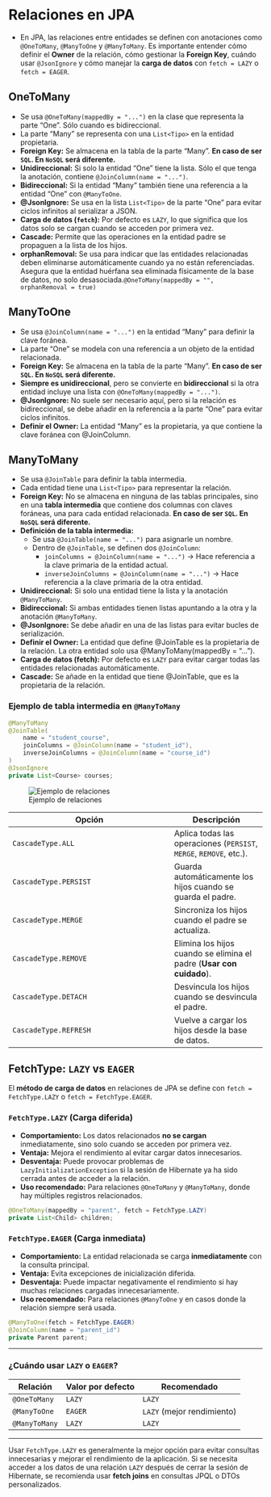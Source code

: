 # Relaciones en JPA

- En JPA, las relaciones entre entidades se definen con anotaciones como `@OneToMany`, `@ManyToOne` y `@ManyToMany`. Es importante entender cómo definir el **Owner** de la relación, cómo gestionar la **Foreign Key**, cuándo usar `@JsonIgnore` y cómo manejar la **carga de datos** con `fetch = LAZY` o `fetch = EAGER`.

## OneToMany
- Se usa `@OneToMany(mappedBy = "...")` en la clase que representa la parte "One". Sólo cuando es bidireccional.
- La parte "Many" se representa con una `List<Tipo>` en la entidad propietaria.
- **Foreign Key:** Se almacena en la tabla de la parte "Many". **En caso de ser `SQL`. En `NoSQL` será diferente.**
- **Unidireccional:** Si solo la entidad "One" tiene la lista. Sólo el que tenga la anotación, contiene `@JoinColumn(name = "...")`.
- **Bidireccional:** Si la entidad "Many" también tiene una referencia a la entidad "One" con `@ManyToOne`.
- **@JsonIgnore:** Se usa en la lista `List<Tipo>` de la parte "One" para evitar ciclos infinitos al serializar a JSON.
- **Carga de datos (`fetch`):** Por defecto es `LAZY`, lo que significa que los datos solo se cargan cuando se acceden por primera vez.
- **Cascade:** Permite que las operaciones en la entidad padre se propaguen a la lista de los hijos.
- **orphanRemoval:** Se usa para indicar que las entidades relacionadas deben eliminarse automáticamente cuando ya no están referenciadas. Asegura que la entidad huérfana sea eliminada físicamente de la base de datos, no solo desasociada.`@OneToMany(mappedBy = "", orphanRemoval = true)`

## ManyToOne
- Se usa `@JoinColumn(name = "...")` en la entidad "Many" para definir la clave foránea.
- La parte "One" se modela con una referencia a un objeto de la entidad relacionada.
- **Foreign Key:** Se almacena en la tabla de la parte "Many". **En caso de ser `SQL`. En `NoSQL` será diferente.**
- **Siempre es unidireccional**, pero se convierte en **bidireccional** si la otra entidad incluye una lista con `@OneToMany(mappedBy = "...")`.
- **@JsonIgnore:** No suele ser necesario aquí, pero si la relación es bidireccional, se debe añadir en la referencia a la parte "One" para evitar ciclos infinitos.
- **Definir el Owner:** La entidad "Many" es la propietaria, ya que contiene la clave foránea con @JoinColumn.

## ManyToMany
- Se usa `@JoinTable` para definir la tabla intermedia.
- Cada entidad tiene una `List<Tipo>` para representar la relación.
- **Foreign Key:** No se almacena en ninguna de las tablas principales, sino en una **tabla intermedia** que contiene dos columnas con claves foráneas, una para cada entidad relacionada. **En caso de ser `SQL`. En `NoSQL` será diferente.**
- **Definición de la tabla intermedia:**
  - Se usa `@JoinTable(name = "...")` para asignarle un nombre.
  - Dentro de `@JoinTable`, se definen dos `@JoinColumn`:
    - `joinColumns = @JoinColumn(name = "...")` → Hace referencia a la clave primaria de la entidad actual.
    - `inverseJoinColumns = @JoinColumn(name = "...")` → Hace referencia a la clave primaria de la otra entidad.
- **Unidireccional:** Si solo una entidad tiene la lista y la anotación `@ManyToMany`.
- **Bidireccional:** Si ambas entidades tienen listas apuntando a la otra y la anotación `@ManyToMany`.
- **@JsonIgnore:** Se debe añadir en una de las listas para evitar bucles de serialización.
- **Definir el Owner:** La entidad que define @JoinTable es la propietaria de la relación. La otra entidad solo usa @ManyToMany(mappedBy = "...").
- **Carga de datos (fetch):** Por defecto es `LAZY` para evitar cargar todas las entidades relacionadas automáticamente.
- **Cascade:** Se añade en la entidad que tiene @JoinTable, que es la propietaria de la relación.

### Ejemplo de tabla intermedia en `@ManyToMany`
``` java
@ManyToMany
@JoinTable(
    name = "student_course",
    joinColumns = @JoinColumn(name = "student_id"),
    inverseJoinColumns = @JoinColumn(name = "course_id")
)
@JsonIgnore
private List<Course> courses;
```

![Ejemplo de relaciones](/home/albertemb/FullStack-Quarto/images/labsb08-4-onetomay.png)

| Opción                | Descripción |
|-----------------------|-------------|
| `CascadeType.ALL`     | Aplica todas las operaciones (`PERSIST`, `MERGE`, `REMOVE`, etc.). |
| `CascadeType.PERSIST` | Guarda automáticamente los hijos cuando se guarda el padre. |
| `CascadeType.MERGE`   | Sincroniza los hijos cuando el padre se actualiza. |
| `CascadeType.REMOVE`  | Elimina los hijos cuando se elimina el padre (**Usar con cuidado**). |
| `CascadeType.DETACH`  | Desvincula los hijos cuando se desvincula el padre. |
| `CascadeType.REFRESH` | Vuelve a cargar los hijos desde la base de datos. |

## FetchType: `LAZY` vs `EAGER`

El **método de carga de datos** en relaciones de JPA se define con `fetch = FetchType.LAZY` o `fetch = FetchType.EAGER`.

### `FetchType.LAZY` (Carga diferida)

- **Comportamiento:** Los datos relacionados **no se cargan** inmediatamente, sino solo cuando se acceden por primera vez.
- **Ventaja:** Mejora el rendimiento al evitar cargar datos innecesarios.
- **Desventaja:** Puede provocar problemas de `LazyInitializationException` si la sesión de Hibernate ya ha sido cerrada antes de acceder a la relación.
- **Uso recomendado:** Para relaciones `@OneToMany` y `@ManyToMany`, donde hay múltiples registros relacionados.

```java
@OneToMany(mappedBy = "parent", fetch = FetchType.LAZY)
private List<Child> children;
```

### `FetchType.EAGER` (Carga inmediata)

- **Comportamiento:** La entidad relacionada se carga **inmediatamente** con la consulta principal.
- **Ventaja:** Evita excepciones de inicialización diferida.
- **Desventaja:** Puede impactar negativamente el rendimiento si hay muchas relaciones cargadas innecesariamente.
- **Uso recomendado:** Para relaciones `@ManyToOne` y en casos donde la relación siempre será usada.

```java
@ManyToOne(fetch = FetchType.EAGER)
@JoinColumn(name = "parent_id")
private Parent parent;
```

---

### ¿Cuándo usar `LAZY` o `EAGER`?

| Relación      | Valor por defecto | Recomendado                |
| ------------- | ----------------- | -------------------------- |
| `@OneToMany`  | `LAZY`            | `LAZY`                     |
| `@ManyToOne`  | `EAGER`           | `LAZY` (mejor rendimiento) |
| `@ManyToMany` | `LAZY`            | `LAZY`                     |

---

Usar `FetchType.LAZY` es generalmente la mejor opción para evitar consultas innecesarias y mejorar el rendimiento de la aplicación. Si se necesita acceder a los datos de una relación `LAZY` después de cerrar la sesión de Hibernate, se recomienda usar **fetch joins** en consultas JPQL o DTOs personalizados.


